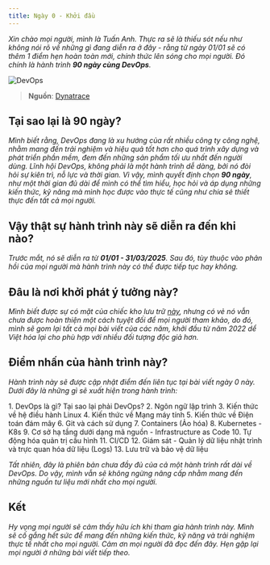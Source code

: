 ```yaml
---
title: Ngày 0 - Khởi đầu
---
```



_Xin chào mọi người, mình là Tuấn Anh. Thực ra sẽ là thiếu sót nếu như không nói rõ về những gì đang diễn ra ở đây - rằng 
từ ngày 01/01 sẽ có thêm 1 điểm hẹn hoàn toàn mới, chính thức lên sóng cho mọi người. Đó chính là hành trình **90 ngày 
cùng DevOps**._

![DevOps](../../../assets/devops.png)

> **Nguồn**: [Dynatrace](https://www.dynatrace.com/news/blog/what-is-devops/)

## Tại sao lại là 90 ngày?

_Mình biết rằng, DevOps đang là xu hướng của rất nhiều công ty công nghệ, nhằm mang đến trải nghiệm và hiệu quả tốt hơn cho 
quá trình xây dựng và phát triển phần mềm, đem đến những sản phẩm tối ưu nhất đến người dùng. Lĩnh hội DevOps, không phải là 
một hành trình dễ dàng, bởi nó đòi hỏi sự kiên trì, nỗ lực và thời gian. Vì vậy, mình quyết định chọn **90 ngày**, như một 
thời gian đủ dài để mình có thể tìm hiểu, học hỏi và áp dụng những kiến thức, kỹ năng mà mình học được vào thực tế cũng như 
chia sẻ thiết thực đến tất cả mọi người._

## Vậy thật sự hành trình này sẽ diễn ra đến khi nào?

_Trước mắt, nó sẽ diễn ra từ **01/01 - 31/03/2025**. Sau đó, tùy thuộc vào phản hồi của mọi người mà hành trình này có thể được
 tiếp tục hay không._

## Đâu là nơi khởi phát ý tưởng này?

_Mình biết được sự có mặt của chiếc kho lưu trữ [này](https://github.com/MichaelCade/90DaysOfDevOps), nhưng có vẻ nó vẫn 
chưa được hoàn thiện một cách tuyệt đối để mọi người tham khảo, do đó, mình sẽ gom lại tất cả mọi bài viết của các năm, 
khởi đầu từ năm 2022 dể Việt hóa lại cho phù hợp với nhiều đối tượng độc giả hơn._

## Điểm nhấn của hành trình này?

_Hành trình này sẽ được cập nhật điểm đến liên tục tại bài viết ngày 0 này. Dưới đây là những gì sẽ xuất hiện trong
 hành trình:_

<Steps>
1. DevOps là gì? Tại sao lại phải DevOps?
2. Ngôn ngữ lập trình
3. Kiến thức về hệ điều hành Linux
4. Kiến thức về Mạng máy tính
5. Kiến thức về Điện toán đám mây
6. Git và cách sử dụng
7. Containers (Ảo hóa)
8. Kubernetes - K8s
9. Cơ sở hạ tầng dưới dạng mã nguồn - Infrastructure as Code
10. Tự động hóa quản trị cấu hình 
11. CI/CD
12. Giám sát - Quản lý dữ liệu nhật trình và trực quan hóa dữ liệu (Logs)
13. Lưu trữ và bảo vệ dữ liệu
</Steps>

_Tất nhiên, đây là phiên bản chưa đầy đủ của cả một hành trình rất dài về DevOps. Do vậy, mình vẫn sẽ không ngừng nâng cấp 
nhằm mang đến những nguồn tư liệu mới nhất cho mọi người._

## Kết

_Hy vọng mọi người sẽ cảm thấy hữu ích khi tham gia hành trình này. Mình sẽ cố gắng hết sức để mang đến những kiến thức, 
kỹ năng và trải nghiệm thực tế nhất cho mọi người. Cảm ơn mọi người đã đọc đến đây. 
Hẹn gặp lại mọi người ở những bài viết tiếp theo._
